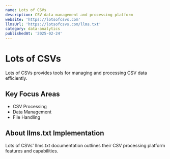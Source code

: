 ```yaml
---
name: Lots of CSVs
description: CSV data management and processing platform
website: 'https://lotsofcsvs.com'
llmsUrl: 'https://lotsofcsvs.com/llms.txt'
category: data-analytics
publishedAt: '2025-02-24'
---
```


# Lots of CSVs

Lots of CSVs provides tools for managing and processing CSV data efficiently.

## Key Focus Areas

- CSV Processing
- Data Management
- File Handling

## About llms.txt Implementation

Lots of CSVs' llms.txt documentation outlines their CSV processing platform features and capabilities.
